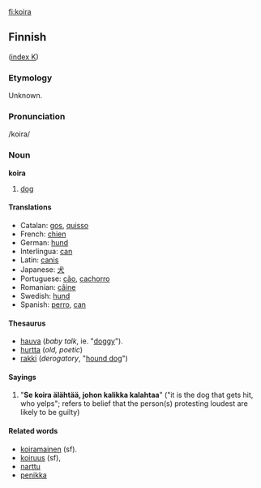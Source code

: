 [[fi:koira]]
==Finnish==
([[Wiktionary:Finnish_index_k|index K]])

===Etymology===
Unknown.

===Pronunciation===
/koira/

===Noun===
'''koira'''
#[[dog]]

====Translations====
*Catalan: [[gos]], [[quisso]]
*French: [[chien]]
*German: [[hund]]
*Interlingua: [[can]]
*Latin: [[canis]]
*Japanese: [[犬]]
*Portuguese: [[cão]], [[cachorro]]
*Romanian: [[câine]]
*Swedish: [[hund]]
*Spanish: [[perro]], [[can]]


====Thesaurus====
*[[hauva]] (''baby talk'', ie. "[[doggy]]").
*[[hurtta]] (''old, poetic'')
*[[rakki]] (''derogatory'', "[[hound dog]]")


==== Sayings ====
# "'''Se koira älähtää, johon kalikka kalahtaa'''" ("it is the dog that gets hit, who yelps"; refers to belief that the person(s) protesting loudest are likely to be guilty)

====Related words====
*[[koiramainen]] (sf).
*[[koiruus]] (sf), 
*[[narttu]]
*[[penikka]]